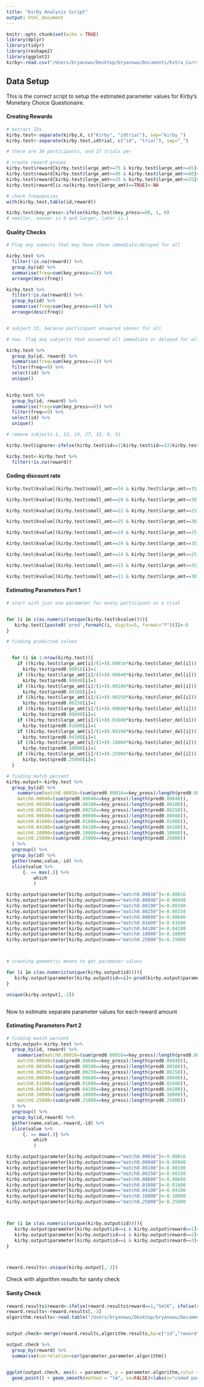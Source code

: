 ```yaml
---
title: "Kirby Analysis Script"
output: html_document
---
```


```r
knitr::opts_chunk$set(echo = TRUE)
library(dplyr)
library(tidyr)
library(reshape2)
library(ggplot2)
kirby<-read.csv("/Users/bryanxwu/Desktop/bryanxwu/Documents/Extra_Curricular/Research/Poldrack Lab/Practice/R-Practice-/Kirby/kirby.csv")
```


## Data Setup

This is the correct script to setup the estimated parameter values for Kirby's Monetary Choice Questionaire.  


#### Creating Rewards
```r

# extract IDs 
kirby.test<-separate(kirby,X, c("Kirby", "idtrial"), sep="kirby_")
kirby.test<-separate(kirby.test,idtrial, c("id", "trial"), sep="_")

# there are 36 participants, and 27 trials per 

# create reward groups
kirby.test$reward[kirby.test$large_amt>=75 & kirby.test$large_amt<=85]<-3
kirby.test$reward[kirby.test$large_amt>=50 & kirby.test$large_amt<=60]<-2
kirby.test$reward[kirby.test$large_amt>=25 & kirby.test$large_amt<=35]<-1
kirby.test$reward[is.na(kirby.test$large_amt)==TRUE]<-NA

# check frequencies 
with(kirby.test,table(id,reward))

kirby.test$key_press<-ifelse(kirby.test$key_press==80, 1, 0)
# smaller, sooner is 0 and larger, later is 1
``` 

#### Quality Checks
```r


# Flag any subects that may have chose immediate/delayed for all

kirby.test %>%
  filter(!is.na(reward)) %>%
  group_by(id) %>%
  summarise(freq=sum(key_press==1)) %>%
  arrange(desc(freq)) 

kirby.test %>%
  filter(!is.na(reward)) %>%
  group_by(id) %>%
  summarise(freq=sum(key_press==0)) %>%
  arrange(desc(freq))


# subject 33, because participant answered sooner for all 

# now, flag any subjects that answered all immediate or delayed for all trials in at least one of the reward sizes 

kirby.test %>%
  group_by(id, reward) %>%
  summarise(freq=sum(key_press==1)) %>%
  filter(freq==9) %>%
  select(id) %>%
  unique()
  

kirby.test %>%
  group_by(id, reward) %>%
  summarise(freq=sum(key_press==0)) %>%
  filter(freq==9) %>%
  select(id) %>%
  unique()

# remove subjects 1, 13, 14, 27, 33, 9, 31 

kirby.test$ignore<-ifelse(kirby.test$id==1|kirby.test$id==13|kirby.test$id==14 |kirby.test$id==27| kirby.test$id==33 |kirby.test$id==9|kirby.test$id==31, NA, 99)

kirby.test<-kirby.test %>%
  filter(!is.na(reward)) 

```

#### Coding discount rate 
```r
kirby.test$kvalue[(kirby.test$small_amt==34 & kirby.test$large_amt==35)|(kirby.test$small_amt==54 & kirby.test$large_amt==55)|(kirby.test$small_amt==78&kirby.test$large_amt==80)]<-0.00016

kirby.test$kvalue[(kirby.test$small_amt==28 & kirby.test$large_amt==30)|(kirby.test$small_amt==47 & kirby.test$large_amt==50)|(kirby.test$small_amt==80 & kirby.test$large_amt==85)]<-0.00040

kirby.test$kvalue[(kirby.test$small_amt==22 & kirby.test$large_amt==25)|(kirby.test$small_amt==54 & kirby.test$large_amt==60)|(kirby.test$small_amt==67 &kirby.test$large_amt==75)]<-0.0010

kirby.test$kvalue[(kirby.test$small_amt==25 & kirby.test$large_amt==30)|(kirby.test$small_amt==49 & kirby.test$large_amt==60)|(kirby.test$small_amt==69&kirby.test$large_amt==85)]<-0.0025

kirby.test$kvalue[(kirby.test$small_amt==19 & kirby.test$large_amt==25)|(kirby.test$small_amt==40& kirby.test$large_amt==55)|(kirby.test$small_amt==55&kirby.test$large_amt==75)]<-0.0060

kirby.test$kvalue[(kirby.test$small_amt==24 & kirby.test$large_amt==35)|(kirby.test$small_amt==34 & kirby.test$large_amt==50)|(kirby.test$small_amt==54&kirby.test$large_amt==80)]<-0.016

kirby.test$kvalue[(kirby.test$small_amt==14 & kirby.test$large_amt==25)|(kirby.test$small_amt==27 & kirby.test$large_amt==50)|(kirby.test$small_amt==41&kirby.test$large_amt==75)]<-0.041

kirby.test$kvalue[(kirby.test$small_amt==15 & kirby.test$large_amt==35)|(kirby.test$small_amt==25 & kirby.test$large_amt==60)|(kirby.test$small_amt==33&kirby.test$large_amt==80)]<-0.10

kirby.test$kvalue[(kirby.test$small_amt==11 & kirby.test$large_amt==30)|(kirby.test$small_amt==20 & kirby.test$large_amt==55)|(kirby.test$small_amt==31&kirby.test$large_amt==85)]<-0.25

```

#### Estimating Parameters Part 1
```r
# start with just one parameter for every participant as a trial 


for (i in c(as.numeric(unique(kirby.test$kvalue)))){
   kirby.test[[paste0('pred',formatC(i, digits=5, format="f"))]]<-0
}

# finding predicted values 


  for (i in 1:nrow(kirby.test)){
    if ((kirby.test$large_amt[i]/(1+(0.00016*kirby.test$later_del[i])))>kirby.test$small_amt[i])
      kirby.test$pred0.00016[i]=1
    if ((kirby.test$large_amt[i]/(1+(0.00040*kirby.test$later_del[i])))>kirby.test$small_amt[i])
      kirby.test$pred0.00040[i]=1
    if ((kirby.test$large_amt[i]/(1+(0.00100*kirby.test$later_del[i])))>kirby.test$small_amt[i])
      kirby.test$pred0.00100[i]=1
    if ((kirby.test$large_amt[i]/(1+(0.00250*kirby.test$later_del[i])))>kirby.test$small_amt[i])
      kirby.test$pred0.00250[i]=1
    if ((kirby.test$large_amt[i]/(1+(0.00600*kirby.test$later_del[i])))>kirby.test$small_amt[i])
      kirby.test$pred0.00600[i]=1
    if ((kirby.test$large_amt[i]/(1+(0.01600*kirby.test$later_del[i])))>kirby.test$small_amt[i])
      kirby.test$pred0.01600[i]=1
    if ((kirby.test$large_amt[i]/(1+(0.04100*kirby.test$later_del[i])))>kirby.test$small_amt[i])
      kirby.test$pred0.04100[i]=1
    if ((kirby.test$large_amt[i]/(1+(0.10000*kirby.test$later_del[i])))>kirby.test$small_amt[i])
      kirby.test$pred0.10000[i]=1
    if ((kirby.test$large_amt[i]/(1+(0.25000*kirby.test$later_del[i])))>kirby.test$small_amt[i])
      kirby.test$pred0.25000[i]=1
  } 

# finding match percent 
kirby.output<-kirby.test %>% 
  group_by(id) %>% 
    summarise(match0.00016=(sum(pred0.00016==key_press)/length(pred0.00016)),
    match0.00040=(sum(pred0.00040==key_press)/length(pred0.00040)),
  	match0.00100=(sum(pred0.00100==key_press)/length(pred0.00100)),
    match0.00250=(sum(pred0.00250==key_press)/length(pred0.00250)),
    match0.00600=(sum(pred0.00600==key_press)/length(pred0.00600)),
    match0.01600=(sum(pred0.01600==key_press)/length(pred0.01600)),
    match0.04100=(sum(pred0.04100==key_press)/length(pred0.04100)),
    match0.10000=(sum(pred0.10000==key_press)/length(pred0.10000)),
    match0.25000=(sum(pred0.25000==key_press)/length(pred0.25000))
  ) %>%
  ungroup() %>%
  group_by(id) %>%
  gather(name,value,-id) %>%
  slice(value %>%
      {. == max(.)} %>%
          which
          ) 

kirby.output$parameter[kirby.output$name=="match0.00016"]<-0.00016 
kirby.output$parameter[kirby.output$name=="match0.00040"]<-0.00040
kirby.output$parameter[kirby.output$name=="match0.00100"]<-0.00100
kirby.output$parameter[kirby.output$name=="match0.00250"]<-0.00250
kirby.output$parameter[kirby.output$name=="match0.00600"]<-0.00600
kirby.output$parameter[kirby.output$name=="match0.01600"]<-0.01600
kirby.output$parameter[kirby.output$name=="match0.04100"]<-0.04100
kirby.output$parameter[kirby.output$name=="match0.10000"]<-0.10000
kirby.output$parameter[kirby.output$name=="match0.25000"]<-0.25000



# creating geometric means to get parameter values 

for (i in c(as.numeric(unique(kirby.output$id)))){
   kirby.output$parameter[kirby.output$id==i]<-prod(kirby.output$parameter[kirby.output$id==i])^(1/length(kirby.output$parameter[kirby.output$id==i]))
} 

unique(kirby.output[,-2])



```

Now to estimate separate parameter values for each reward amount 

#### Estimating Parameters Part 2
``` r

# finding match percent 
kirby.output<-kirby.test %>% 
  group_by(id, reward) %>% 
    summarise(match0.00016=(sum(pred0.00016==key_press)/length(pred0.00016)),
    match0.00040=(sum(pred0.00040==key_press)/length(pred0.00040)),
  	match0.00100=(sum(pred0.00100==key_press)/length(pred0.00100)),
    match0.00250=(sum(pred0.00250==key_press)/length(pred0.00250)),
    match0.00600=(sum(pred0.00600==key_press)/length(pred0.00600)),
    match0.01600=(sum(pred0.01600==key_press)/length(pred0.01600)),
    match0.04100=(sum(pred0.04100==key_press)/length(pred0.04100)),
    match0.10000=(sum(pred0.10000==key_press)/length(pred0.10000)),
    match0.25000=(sum(pred0.25000==key_press)/length(pred0.25000))
  ) %>%
  ungroup() %>%
  group_by(id,reward) %>% 
  gather(name,value,-reward,-id) %>%
  slice(value %>%
      {. == max(.)} %>%
          which
          ) 

kirby.output$parameter[kirby.output$name=="match0.00016"]<-0.00016 
kirby.output$parameter[kirby.output$name=="match0.00040"]<-0.00040
kirby.output$parameter[kirby.output$name=="match0.00100"]<-0.00100
kirby.output$parameter[kirby.output$name=="match0.00250"]<-0.00250
kirby.output$parameter[kirby.output$name=="match0.00600"]<-0.00600
kirby.output$parameter[kirby.output$name=="match0.01600"]<-0.01600
kirby.output$parameter[kirby.output$name=="match0.04100"]<-0.04100
kirby.output$parameter[kirby.output$name=="match0.10000"]<-0.10000
kirby.output$parameter[kirby.output$name=="match0.25000"]<-0.25000



for (i in c(as.numeric(unique(kirby.output$id)))){
   kirby.output$parameter[kirby.output$id==i & kirby.output$reward==1]<-prod(kirby.output$parameter[kirby.output$id==i & kirby.output$reward==1])^(1/length(kirby.output$parameter[kirby.output$id==i & kirby.output$reward==1]))
   kirby.output$parameter[kirby.output$id==i & kirby.output$reward==2]<-prod(kirby.output$parameter[kirby.output$id==i & kirby.output$reward==2])^(1/length(kirby.output$parameter[kirby.output$id==i & kirby.output$reward==2]))
   kirby.output$parameter[kirby.output$id==i & kirby.output$reward==3]<-prod(kirby.output$parameter[kirby.output$id==i & kirby.output$reward==3])^(1/length(kirby.output$parameter[kirby.output$id==i & kirby.output$reward==3]))
}



reward.results<-unique(kirby.output[,-3])
```

Check with algorithm results for sanity check

#### Sanity Check 
``` r
reward.results$reward<-ifelse(reward.results$reward==1,"SmlK", ifelse(reward.results$reward==2,"MedK","LrgK"))
reward.results<-reward.results[,-3]
algorithm.results<-read.table("/Users/bryanxwu/Desktop/bryanxwu/Documents/Extra_Curricular/Research/Poldrack Lab/Practice/R-Practice-/Kirby/MCQ_Syntax/MCQindices.txt", header=TRUE)


output.check<-merge(reward.results,algorithm.results,by=c("id","reward"))

output.check %>%
  group_by(reward) %>%
  summarise(correlation=cor(parameter,parameter.algorithm))


ggplot(output.check, aes(x = parameter, y = parameter.algorithm,color = reward)) + 
  geom_point() + geom_smooth(method = "lm", se=FALSE)+labs(x="coded parameter", y="algorithm parameter")


```
